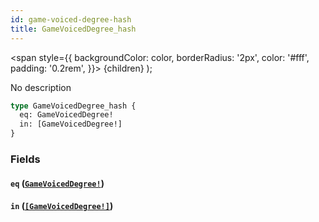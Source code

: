 ```yaml
---
id: game-voiced-degree-hash
title: GameVoicedDegree_hash
---
```


<span
style={{
      backgroundColor: color,
      borderRadius: '2px',
      color: '#fff',
      padding: '0.2rem',
    }}>
{children}
</span>
);

No description

```graphql
type GameVoicedDegree_hash {
  eq: GameVoicedDegree!
  in: [GameVoicedDegree!]
}
```

### Fields

#### `eq` ([`GameVoicedDegree!`](/docs/schema/enums/game-voiced-degree))

#### `in` ([`[GameVoicedDegree!]`](/docs/schema/enums/game-voiced-degree))
